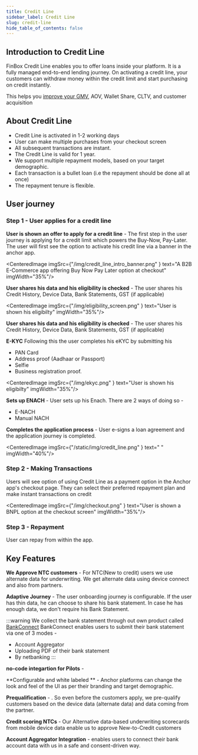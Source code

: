 ```yaml
---
title: Credit Line
sidebar_label: Credit Line
slug: credit-line
hide_table_of_contents: false
---
```





## Introduction to Credit Line

FinBox Credit Line enables you to offer loans inside your platform. It is a fully managed end-to-end lending journey. On activating a credit line, your customers can withdraw money within the credit limit and start purchasing on credit instantly. 

This helps you [improve your GMV](https://finbox.in/blog/buy-now-pay-later-b2b-credit-payment-option-ecommerce-msme/), AOV, Wallet Share, CLTV, and customer acquisition

## About Credit Line

* Credit Line is activated in 1-2 working days
* User can make multiple purchases from your checkout screen
* All subsequent transactions are instant.
* The Credit Line is valid for 1 year.
* We support multiple repayment models, based on your target demographic.
* Each transaction is a bullet loan (i.e the repayment should be done all at once)
* The repayment tenure is flexible.

## User journey

### Step 1 - User applies for a credit line

**User is shown an offer to apply for a credit line** - The first step in the user journey is applying for a credit limit which powers the Buy-Now, Pay-Later. The user will first see the option to activate his credit line via a banner in the anchor app.


<CenteredImage  imgSrc={"/img/credit_line_intro_banner.png" } text="A B2B E-Commerce app offering Buy Now Pay Later option at checkout" imgWidth="35%"/>

**User shares his data and his eligibility is checked** - The user shares his Credit History, Device Data, Bank Statements, GST (if applicable)


<CenteredImage  imgSrc={"/img/eligibility_screen.png" } text="User is shown his eligibilty" imgWidth="35%"/>


**User shares his data and his eligibility is checked** - The user shares his Credit History, Device Data, Bank Statements, GST (if applicable)



**E-KYC**
Following this the user completes his eKYC by submitting his 
* PAN Card
* Address proof  (Aadhaar or Passport)
* Selfie 
* Business registration proof.

<CenteredImage  imgSrc={"/img/ekyc.png" } text="User is shown his eligibilty" imgWidth="35%"/>


**Sets up ENACH** - User sets up his Enach. There are 2 ways of doing so - 
* E-NACH
* Manual NACH

**Completes the application process** - User e-signs a loan agreement and the application journey is completed.

<CenteredImage  imgSrc={"/static/img/credit_line.png" } text=" " imgWidth="40%"/>


### Step 2 - Making Transactions


Users will see option of using Credit Line as a payment option in the Anchor app's checkout page. They can select their preferred repayment plan and 
make instant transactions on credit


<CenteredImage  imgSrc={"/img/checkout.png" } text="User is shown a BNPL option at the checkout screen" imgWidth="35%"/>


### Step 3 - Repayment

User can repay from within the app.

## Key Features

**We Approve NTC customers** - For NTC(New to credit) users we use alternate data for underwriting. We get alternate data using device connect and also from partners.

**Adaptive Journey** - The user onboarding journey is configurable. If the user has thin data, he can choose to share his bank statement. In case he has enough data, we don't require his Bank Statement. 

:::warning We collect the bank statement through out own product called [BankConnect](/product/products/bank-connect)
BankConnect enables users to submit their bank statement via one of 3 modes - 
* Account Aggregator
* Uploading PDF of their bank statement
* By netbanking
:::


**no-code integartion for Pilots** - 

**Configurable and white labeled ** - Anchor platforms can change the look and feel of the UI as per their branding and target demographic.

**Prequalification** - . So even before the customers apply, we pre-qualify customers based on the device data (alternate data) and data coming from the partner.

**Credit scoring NTCs** - Our Alternative data-based underwriting scorecards from mobile device data enable us to approve New-to-Credit customers

**Account Aggregator Integration** - enables users to connect their bank account data with us in a safe and consent-driven way.

 
